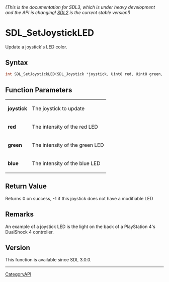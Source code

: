 ====== (This is the documentation for SDL3, which is under heavy development and the API is changing! [https://wiki.libsdl.org/ SDL2] is the current stable version!) ======
= SDL_SetJoystickLED =

Update a joystick's LED color.

== Syntax ==

<syntaxhighlight lang='c'>
int SDL_SetJoystickLED(SDL_Joystick *joystick, Uint8 red, Uint8 green, Uint8 blue);
</syntaxhighlight>

== Function Parameters ==

{|
|'''joystick'''
|The joystick to update
|-
|'''red'''
|The intensity of the red LED
|-
|'''green'''
|The intensity of the green LED
|-
|'''blue'''
|The intensity of the blue LED
|}

== Return Value ==

Returns 0 on success, -1 if this joystick does not have a modifiable LED

== Remarks ==

An example of a joystick LED is the light on the back of a PlayStation 4's
DualShock 4 controller.

== Version ==

This function is available since SDL 3.0.0.

----
[[CategoryAPI]]


